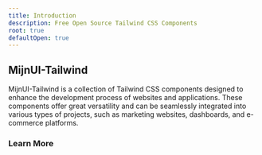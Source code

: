 ```yaml
---
title: Introduction
description: Free Open Source Tailwind CSS Components
root: true
defaultOpen: true
---
```



## MijnUI-Tailwind

MijnUI-Tailwind is a collection of Tailwind CSS components designed to enhance the development process of websites and applications. These components offer great versatility and can be seamlessly integrated into various types of projects, such as marketing websites, dashboards, and e-commerce platforms.

<Alert
  description="Currently, MijnUI only provides styling. More functionalities will be added in the future."
  className="my-4 [&>p]:mt-0"
/>

### Learn More

<Cards className="not-prose">
  <Card
    href="/docs/tailwind/installation"
    title="Installation"
    description="Learn how to get started by configuring MijnUI locally on your machine and start developing."
  />
  <Card
    href="/docs/tailwind/theming"
    title="Theming"
    description="Explore how to customize the visual appearance of your MijnUI components by leveraging the powerful theming capabilities provided by Tailwind CSS."
  />
</Cards>
